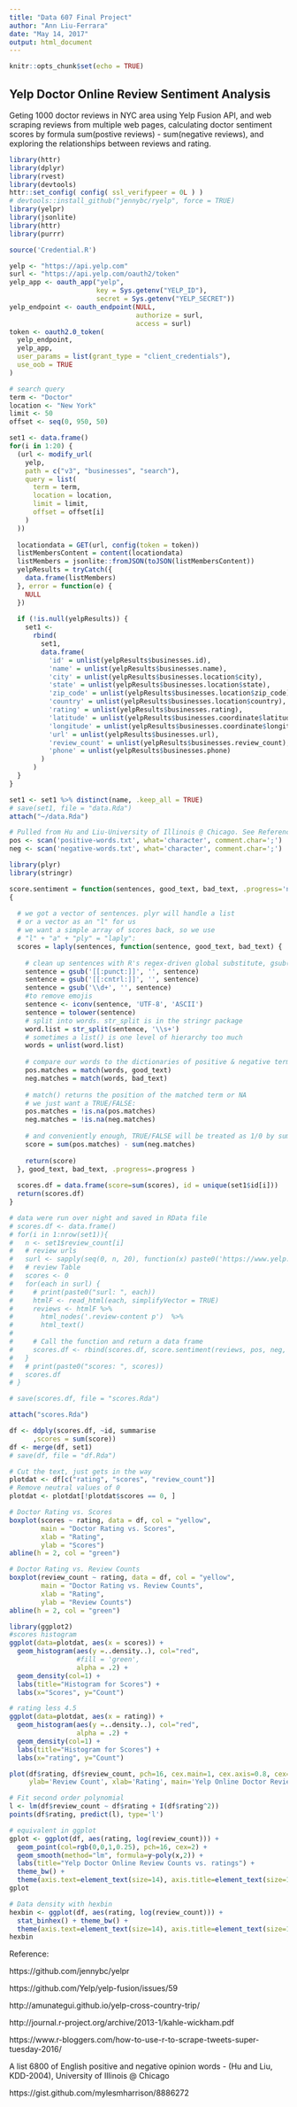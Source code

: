 ---
title: "Data 607 Final Project"
author: "Ann Liu-Ferrara"
date: "May 14, 2017"
output: html_document
---

```{r setup, include=FALSE}
knitr::opts_chunk$set(echo = TRUE)
```

## Yelp Doctor Online Review Sentiment Analysis

Geting 1000 doctor reviews in NYC area using Yelp Fusion API, and web scraping reviews from multiple web pages, calculating doctor sentiment scores by formula sum(postive reviews) - sum(negative reviews), and exploring the relationships between reviews and rating.

```{r echo = TRUE}

library(httr)
library(dplyr)
library(rvest)
library(devtools)
httr::set_config( config( ssl_verifypeer = 0L ) )
# devtools::install_github("jennybc/ryelp", force = TRUE)
library(yelpr)
library(jsonlite)
library(httr)
library(purrr)

source('Credential.R')

yelp <- "https://api.yelp.com"
surl <- "https://api.yelp.com/oauth2/token"
yelp_app <- oauth_app("yelp",
                      key = Sys.getenv("YELP_ID"),
                      secret = Sys.getenv("YELP_SECRET"))
yelp_endpoint <- oauth_endpoint(NULL,
                                authorize = surl,
                                access = surl)
token <- oauth2.0_token(
  yelp_endpoint,
  yelp_app,
  user_params = list(grant_type = "client_credentials"),
  use_oob = TRUE
)

# search query
term <- "Doctor"
location <- "New York"
limit <- 50
offset <- seq(0, 950, 50)

set1 <- data.frame()
for(i in 1:20) {
  (url <- modify_url(
    yelp,
    path = c("v3", "businesses", "search"),
    query = list(
      term = term,
      location = location,
      limit = limit,
      offset = offset[i]
    )
  ))
  
  locationdata = GET(url, config(token = token))
  listMembersContent = content(locationdata)
  listMembers = jsonlite::fromJSON(toJSON(listMembersContent))
  yelpResults = tryCatch({
    data.frame(listMembers)
  }, error = function(e) {
    NULL
  })
  
  if (!is.null(yelpResults)) {
    set1 <-
      rbind(
        set1,
        data.frame(
          'id' = unlist(yelpResults$businesses.id),
          'name' = unlist(yelpResults$businesses.name),
          'city' = unlist(yelpResults$businesses.location$city),
          'state' = unlist(yelpResults$businesses.location$state),
          'zip_code' = unlist(yelpResults$businesses.location$zip_code),
          'country' = unlist(yelpResults$businesses.location$country),
          'rating' = unlist(yelpResults$businesses.rating),
          'latitude' = unlist(yelpResults$businesses.coordinate$latitude),
          'longitude' = unlist(yelpResults$businesses.coordinate$longitude),
          'url' = unlist(yelpResults$businesses.url),
          'review_count' = unlist(yelpResults$businesses.review_count),
          'phone' = unlist(yelpResults$businesses.phone)
        )
      )
  }
}

set1 <- set1 %>% distinct(name, .keep_all = TRUE)
# save(set1, file = "data.Rda")
attach("~/data.Rda")

# Pulled from Hu and Liu-University of Illinois @ Chicago. See References
pos <- scan('positive-words.txt', what='character', comment.char=';')
neg <- scan('negative-words.txt', what='character', comment.char=';')

library(plyr)
library(stringr)

score.sentiment = function(sentences, good_text, bad_text, .progress='none')
{
  
  # we got a vector of sentences. plyr will handle a list
  # or a vector as an "l" for us
  # we want a simple array of scores back, so we use
  # "l" + "a" + "ply" = "laply":
  scores = laply(sentences, function(sentence, good_text, bad_text) {
    
    # clean up sentences with R's regex-driven global substitute, gsub():
    sentence = gsub('[[:punct:]]', '', sentence)
    sentence = gsub('[[:cntrl:]]', '', sentence)
    sentence = gsub('\\d+', '', sentence)
    #to remove emojis
    sentence <- iconv(sentence, 'UTF-8', 'ASCII')
    sentence = tolower(sentence)        
    # split into words. str_split is in the stringr package
    word.list = str_split(sentence, '\\s+')
    # sometimes a list() is one level of hierarchy too much
    words = unlist(word.list)
    
    # compare our words to the dictionaries of positive & negative terms
    pos.matches = match(words, good_text)
    neg.matches = match(words, bad_text)
    
    # match() returns the position of the matched term or NA
    # we just want a TRUE/FALSE:
    pos.matches = !is.na(pos.matches)
    neg.matches = !is.na(neg.matches)
    
    # and conveniently enough, TRUE/FALSE will be treated as 1/0 by sum():
    score = sum(pos.matches) - sum(neg.matches)
    
    return(score)
  }, good_text, bad_text, .progress=.progress )
  
  scores.df = data.frame(score=sum(scores), id = unique(set1$id[i]))
  return(scores.df)
}

# data were run over night and saved in RData file
# scores.df <- data.frame()
# for(i in 1:nrow(set1)){
#   n <- set1$review_count[i]
#   # review urls
#   surl <- sapply(seq(0, n, 20), function(x) paste0('https://www.yelp.com/biz/', set1$id[i], '?start=', x))
#   # review Table
#   scores <- 0
#   for(each in surl) {
#     # print(paste0("surl: ", each))
#     htmlF <- read_html(each, simplifyVector = TRUE)
#     reviews <- htmlF %>% 
#       html_nodes('.review-content p')  %>% 
#       html_text()
#     
#     # Call the function and return a data frame
#     scores.df <- rbind(scores.df, score.sentiment(reviews, pos, neg, .progress='text'))
#   }
#   # print(paste0("scores: ", scores))
#   scores.df
# }

# save(scores.df, file = "scores.Rda")

attach("scores.Rda")

df <- ddply(scores.df, ~id, summarise
      ,scores = sum(score))
df <- merge(df, set1)
# save(df, file = "df.Rda")

# Cut the text, just gets in the way
plotdat <- df[c("rating", "scores", "review_count")]
# Remove neutral values of 0
plotdat <- plotdat[!plotdat$scores == 0, ]

# Doctor Rating vs. Scores
boxplot(scores ~ rating, data = df, col = "yellow",
        main = "Doctor Rating vs. Scores",
        xlab = "Rating",
        ylab = "Scores")
abline(h = 2, col = "green") 

# Doctor Rating vs. Review Counts
boxplot(review_count ~ rating, data = df, col = "yellow",
        main = "Doctor Rating vs. Review Counts",
        xlab = "Rating",
        ylab = "Review Counts")
abline(h = 2, col = "green") 

library(ggplot2)
#scores histogram
ggplot(data=plotdat, aes(x = scores)) + 
  geom_histogram(aes(y =..density..), col="red", 
                 #fill = 'green', 
                 alpha = .2) + 
  geom_density(col=1) + 
  labs(title="Histogram for Scores") +
  labs(x="Scores", y="Count")

# rating less 4.5
ggplot(data=plotdat, aes(x = rating)) + 
  geom_histogram(aes(y =..density..), col="red", 
                 alpha = .2) + 
  geom_density(col=1) + 
  labs(title="Histogram for Scores") +
  labs(x="rating", y="Count")

plot(df$rating, df$review_count, pch=16, cex.main=1, cex.axis=0.8, cex=0.8, col=rgb(0,0,1,0.25), log='y',
     ylab='Review Count', xlab='Rating', main='Yelp Online Doctor Review Counts vs. Ratings')

# Fit second order polynomial
l <- lm(df$review_count ~ df$rating + I(df$rating^2))
points(df$rating, predict(l), type='l')

# equivalent in ggplot
gplot <- ggplot(df, aes(rating, log(review_count))) + 
  geom_point(col=rgb(0,0,1,0.25), pch=16, cex=2) +
  geom_smooth(method="lm", formula=y~poly(x,2)) +
  labs(title="Yelp Doctor Online Review Counts vs. ratings") +
  theme_bw() +
  theme(axis.text=element_text(size=14), axis.title=element_text(size=14), plot.title=element_text(size=16, face="bold"))
gplot  

# Data density with hexbin
hexbin <- ggplot(df, aes(rating, log(review_count))) + 
  stat_binhex() + theme_bw() +
  theme(axis.text=element_text(size=14), axis.title=element_text(size=14))
hexbin
```


Reference: 

https://github.com/jennybc/yelpr

https://github.com/Yelp/yelp-fusion/issues/59

http://amunategui.github.io/yelp-cross-country-trip/

http://journal.r-project.org/archive/2013-1/kahle-wickham.pdf

https://www.r-bloggers.com/how-to-use-r-to-scrape-tweets-super-tuesday-2016/

A list 6800 of English positive and negative opinion words - (Hu and Liu, KDD-2004), University of Illinois @ Chicago

https://gist.github.com/mylesmharrison/8886272